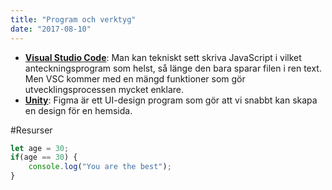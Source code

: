 ```yaml
---
title: "Program och verktyg"
date: "2017-08-10"
---
```


- **[Visual Studio Code](https://code.visualstudio.com/)**: Man kan tekniskt sett skriva JavaScript i vilket anteckningsprogram som helst, så länge den bara sparar filen i ren text. Men VSC kommer med en mängd funktioner som gör utvecklingsprocessen mycket enklare.
- **[Unity](https://www.unity.com)**: Figma är ett UI-design program som gör att vi snabbt kan skapa en design för en hemsida.

#Resurser

<PracticeContainer>

```javascript
let age = 30;
if(age == 30) {
    console.log("You are the best");
}
```
</PracticeContainer>